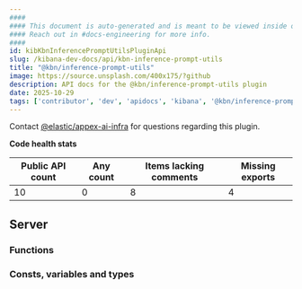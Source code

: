 ```yaml
---
####
#### This document is auto-generated and is meant to be viewed inside our experimental, new docs system.
#### Reach out in #docs-engineering for more info.
####
id: kibKbnInferencePromptUtilsPluginApi
slug: /kibana-dev-docs/api/kbn-inference-prompt-utils
title: "@kbn/inference-prompt-utils"
image: https://source.unsplash.com/400x175/?github
description: API docs for the @kbn/inference-prompt-utils plugin
date: 2025-10-29
tags: ['contributor', 'dev', 'apidocs', 'kibana', '@kbn/inference-prompt-utils']
---
```




Contact [@elastic/appex-ai-infra](https://github.com/orgs/elastic/teams/appex-ai-infra) for questions regarding this plugin.

**Code health stats**

| Public API count  | Any count | Items lacking comments | Missing exports |
|-------------------|-----------|------------------------|-----------------|
| 10 | 0 | 8 | 4 |

## Server

### Functions
<DocDefinitionList data={kbnInferencePromptUtilsObj.server.functions}/>

### Consts, variables and types
<DocDefinitionList data={kbnInferencePromptUtilsObj.server.misc}/>

